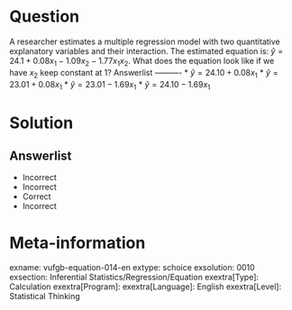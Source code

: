 Question
========

A researcher estimates a multiple regression model with two quantitative explanatory variables and their interaction. The estimated equation is: $\hat{y} = 24.1+0.08x_{1}-1.09x_{2}-1.77x_{1}x_{2}$. What does the equation look like if we have $x_{2}$ keep constant at 1? 
Answerlist
----------
* $\hat{y} = 24.10+0.08x_{1}$
* $\hat{y} = 23.01+0.08x_{1}$
* $\hat{y} = 23.01-1.69x_{1}$
* $\hat{y} = 24.10-1.69x_{1}$

Solution
========

Answerlist
----------
* Incorrect
* Incorrect
* Correct
* Incorrect

Meta-information
================
exname: vufgb-equation-014-en
extype: schoice
exsolution: 0010
exsection: Inferential Statistics/Regression/Equation
exextra[Type]: Calculation
exextra[Program]: 
exextra[Language]: English
exextra[Level]: Statistical Thinking

